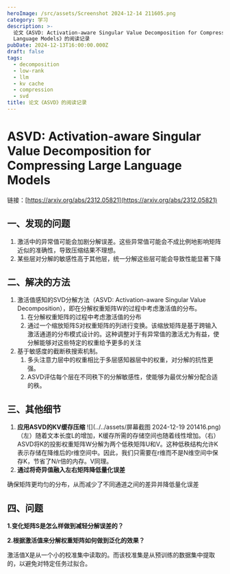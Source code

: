 ```yaml
---
heroImage: /src/assets/Screenshot 2024-12-14 211605.png
category: 学习
description: >-
  论文《ASVD: Activation-aware Singular Value Decomposition for Compressing Large
  Language Models》的阅读记录
pubDate: 2024-12-13T16:00:00.000Z
draft: false
tags:
  - decomposition
  - low-rank
  - llm
  - kv cache
  - compression
  - svd
title: 论文《ASVD》的阅读记录
---
```


# ASVD: Activation-aware Singular Value Decomposition for Compressing Large Language Models

链接：[https://arxiv.org/abs/2312.05821](https://arxiv.org/abs/2312.05821)

## 一、发现的问题

1. 激活中的异常值可能会加剧分解误差。这些异常值可能会不成比例地影响矩阵近似的准确性，导致压缩结果不理想。
2. 某些层对分解的敏感性高于其他层，统一分解这些层可能会导致性能显著下降

## 二、解决的方法

1. 激活值感知的SVD分解方法（ASVD: Activation-aware Singular Value Decomposition），即在分解权重矩阵W的过程中考虑激活值的分布。
   1. 在分解权重矩阵的过程中考虑激活值的分布
   2. 通过一个缩放矩阵S对权重矩阵的列进行变换。该缩放矩阵是基于跨输入激活通道的分布模式设计的。这种调整对于有异常值的激活尤为有益，使分解能够对这些特定的权重给予更多的关注
2. 基于敏感度的截断秩搜索机制。
   1. 多头注意力层中的权重相比于多层感知器层中的权重，对分解的抗性更强。
   2. ASVD评估每个层在不同秩下的分解敏感性，使能够为最优分解分配合适的秩。

## 三、其他细节

1. **应用ASVD的KV缓存压缩**
   !\[]\(../../assets/屏幕截图 2024-12-19 201416.png)
   （左）随着文本长度L的增加，K缓存所需的存储空间也随着线性增加。（右）ASVD将K的投影权重矩阵W分解为两个低秩矩阵U和V。这种低秩结构允许K表示存储在降维后的r维空间中。因此，我们只需要在r维而不是N维空间中保存K，节省了N/r倍的内存。V同理。
2. **通过将奇异值融入左右矩阵降低量化误差**

确保矩阵更均匀的分布，从而减少了不同通道之间的差异并降低量化误差

## 四、问题

**1.变化矩阵S是怎么样做到减轻分解误差的？**

**2.根据激活值来分解权重矩阵如何做到泛化的效果？**

激活值X是从一个小的校准集中读取的。而该校准集是从预训练的数据集中提取的，以避免对特定任务过拟合。
